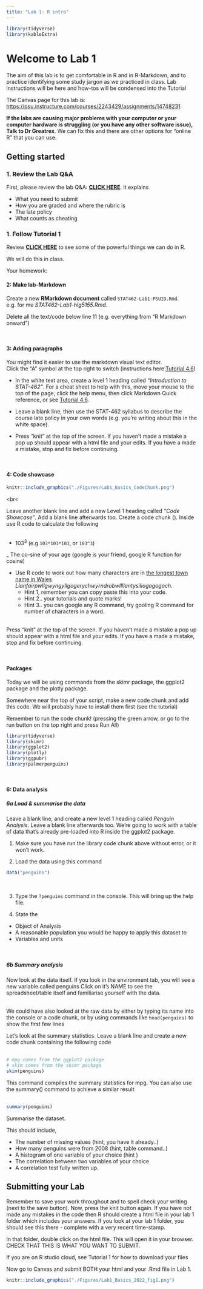 ```yaml
---
title: "Lab 1: R intro"
---
```


```r
library(tidyverse)
library(kableExtra)
```

# Welcome to Lab 1

The aim of this lab is to get comfortable in R and in R-Markdown, and to practice identifying some study jargon as we practiced in class. Lab instructions will be here and how-tos will be condensed into the Tutorial

The Canvas page for this lab is: <https://psu.instructure.com/courses/2243429/assignments/14748231>

 **If the labs are causing major problems with your computer or your computer hardware is struggling (or you have any other software issue), Talk to Dr Greatrex**. We can  fix this and there are other options for "online R" that you can use. 
 

## Getting started

### 1. Review the Lab Q&A 

First, please review the lab Q&A: [**CLICK HERE**](in_S462_Lab0Index.qmd). It explains

-   What you need to submit
-   How you are graded and where the rubric is
-   The late policy
-   What counts as cheating

### 1. Follow Tutorial 1

Review [**CLICK HERE**](in_S462_Tutorial1WhatisR.qmd) to see some of the powerful things we can do in R.

We will do this in class.

Your homework:


#### 2: Make lab-Markdown {-} 

Create a new **RMarkdown document** called `STAT462-Lab1-PSUID.Rmd`. e.g. for me *STAT462-Lab1-hlg5155.Rmd*.  <br>

Delete all the text/code below line 11 (e.g. everything from "R Markdown onward")

<br>

#### 3: Adding paragraphs {-}

You might find it easier to use the markdown visual text editor.  <br> Click the "A" symbol at the top right to switch (instructions here:[Tutorial 4.6](https://psu-spatial.github.io/stat462-2022/T1_R_Basics.html#46_Formatting_text))


- In the white text area, create a level 1 heading called *"Introduction to STAT-462"*.  For a cheat sheet to help with this, move your mouse to the top of the page, click the help menu, then click Markdown Quick reference, or see [Tutorial 4.6](https://psu-spatial.github.io/stat462-2022/T1_R_Basics.html#46_Formatting_text).  

 - Leave a blank line, then use the STAT-462 syllabus to describe the course late policy in your own words (e.g. you're writing about this in the white space).
 
 -  Press "knit" at the top of the screen.  If you haven't made a mistake a pop up should appear with a html file and your edits.  If you have a made a mistake, stop and fix before continuing.

<br>  


#### 4: Code showcase


```r
knitr::include_graphics("./Figures/Lab1_Basics_CodeChunk.png")
```
<br<

Leave another blank line and add a new Level 1 heading called *"Code Showcase"*.  Add a blank line afterwards too.  Create a code chunk ().  Inside use R code to calculate the following  <br><br>

  - 103^3^  (e.g `103*103*103`, or `103^3`) <br>
  
  _ The co-sine of your age (google is your friend, google R function for cosine) <br>
  
  - Use R code to work out how many characters are in [the longest town name in Wales](https://www.bbcamerica.com/anglophenia/2015/09/how-to-pronounce-the-longest-place-name-in-the-u-k) *Llanfairpwllgwyngyllgogerychwyrndrobwllllantysiliogogogoch*. <br>
     + Hint 1, remember you can copy paste this into your code. <br>
     + Hint 2.. your tutorials and quote marks!<br>
     + Hint 3.. you can google any R command, try gooling R command for number of characters in a word.<br><br>
  
 
Press "knit" at the top of the screen.  If you haven't made a mistake a pop up should appear with a html file and your edits. If you have a made a mistake, stop and fix before continuing.

<br>

#### Packages

Today we will be using commands from the skimr package, the ggplot2 package and the plotly package.

Somewhere near the top of your script, make a new code chunk and add this code. We will probably have to install them first (see the tutorial)

Remember to run the code chunk! (pressing the green arrow, or go to the run button on the top right and press Run All)

```r
library(tidyverse)
library(skimr)
library(ggplot2)
library(plotly)
library(ggpubr)
library(palmerpenguins)
```


<br>


#### 6: Data analysis

##### 6a Load & summarise the data

Leave a blank line, and create a new level 1 heading called *Penguin Analysis*.  Leave a blank line afterwards too.   We’re going to work with a table of data that’s already pre-loaded into R inside the ggplot2 package. 

1. Make sure you have run the library code chunk above without error, or it won't work.   <br>
 
2. Load the data using this command

```r
data("penguins")
```
 
 <br>
 
3. Type the `?penguins` command in the console. This will bring up the help file.

4. State the
 - Object of Analysis
 - A reasonable population you would be happy to apply this dataset to
 - Variables and units


<br>

##### 6b Summary analysis

Now look at the data itself. If you look in the environment tab, you will see a new variable called penguins Click on it's NAME to see the spreadsheet/table itself and familiarise yourself with the data.  <br> <br>
 
We could have also looked at the raw data by either by typing its name into the console or a code chunk, or by using commands like `head(penguins)` to show the first few lines

Let's look at the summary statistics. Leave a blank line and create a new code chunk containing the following code <br><br>

```r
# mpg comes from the ggplot2 package
# skim comes from the skimr package
skim(penguins)
```

This command compiles the summary statistics for mpg. You can also use the summary() command to achieve a similar result <br><br>


```r
summary(penguins)
```

Summarise the dataset.

This should include, 

 - The number of missing values (hint, you have it already..)
 - How many penguins were from 2008 (hint, table command..)
 - A histogram of one variable of your choice (hint )
 - The correlation between two variables of your choice
 - A correlation test fully written up.
 

## Submitting your Lab

Remember to save your work throughout and to spell check your writing (next to the save button). Now, press the knit button again. If you have not made any mistakes in the code then R should create a html file in your lab 1 folder which includes your answers. If you look at your lab 1 folder, you should see this there - complete with a very recent time-stamp.

In that folder, double click on the html file.  This will open it in your browser. CHECK THAT THIS IS WHAT YOU WANT TO SUBMIT.

If you are on R studio cloud, see Tutorial 1 for how to download your files

Now go to Canvas and submit BOTH your html and your .Rmd file in Lab 1.

```r
knitr::include_graphics("./Figures/Lab1_Basics_2022_fig1.png")
```

<br>

